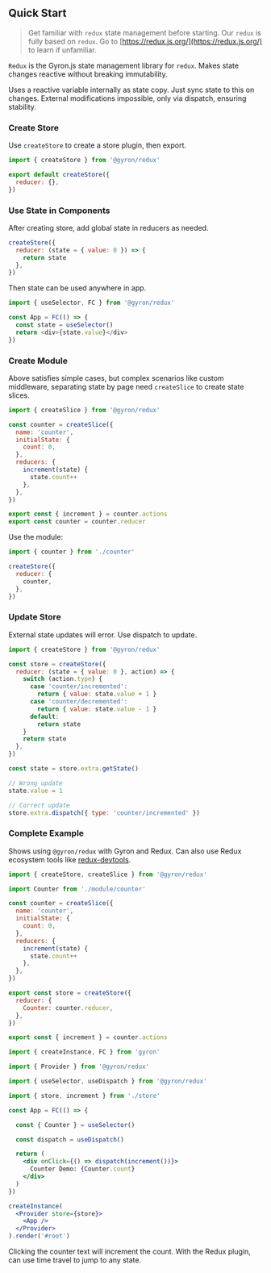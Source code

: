 ## Quick Start

> Get familiar with `redux` state management before starting. Our `redux` is fully based on `redux`. Go to [https://redux.js.org/](https://redux.js.org/) to learn if unfamiliar.

`Redux` is the Gyron.js state management library for `redux`. Makes state changes reactive without breaking immutability.

Uses a reactive variable internally as state copy. Just sync state to this on changes. External modifications impossible, only via dispatch, ensuring stability.

### Create Store 

Use `createStore` to create a store plugin, then export.

```js filename=store.js
import { createStore } from '@gyron/redux'

export default createStore({
  reducer: {}, 
})
```

### Use State in Components

After creating store, add global state in reducers as needed.

```js filename=login.js line=3
createStore({
  reducer: (state = { value: 0 }) => {
    return state
  },
})
```

Then state can be used anywhere in app.

```js
import { useSelector, FC } from '@gyron/redux'

const App = FC(() => {
  const state = useSelector()
  return <div>{state.value}</div>
})
```

### Create Module

Above satisfies simple cases, but complex scenarios like custom middleware, separating state by page need `createSlice` to create state slices.

```js filename=counter.js
import { createSlice } from '@gyron/redux'

const counter = createSlice({
  name: 'counter',
  initialState: {
    count: 0, 
  },
  reducers: {
    increment(state) {
      state.count++
    },
  },
})

export const { increment } = counter.actions
export const counter = counter.reducer
```

Use the module:

```js line=5  
import { counter } from './counter'

createStore({
  reducer: {
    counter,
  },
})
```

### Update Store

External state updates will error. Use dispatch to update.

```js
import { createStore } from '@gyron/redux'

const store = createStore({
  reducer: (state = { value: 0 }, action) => {
    switch (action.type) {
      case 'counter/incremented':
        return { value: state.value + 1 }
      case 'counter/decremented':
        return { value: state.value - 1 }
      default:
        return state
    }
    return state
  }, 
})

const state = store.extra.getState()

// Wrong update
state.value = 1

// Correct update  
store.extra.dispatch({ type: 'counter/incremented' })
```

### Complete Example

Shows using `@gyron/redux` with Gyron and Redux. Can also use Redux ecosystem tools like [redux-devtools](https://chrome.google.com/webstore/detail/redux-devtools/lmhkpmbekcpmknklioeibfkpmmfibljd).

```jsx filename=store.ts 
import { createStore, createSlice } from '@gyron/redux'

import Counter from './module/counter'

const counter = createSlice({
  name: 'counter',
  initialState: {
    count: 0,
  },
  reducers: {
    increment(state) {
      state.count++
    },
  },
})

export const store = createStore({
  reducer: {
    Counter: counter.reducer,
  },
})

export const { increment } = counter.actions
```

```jsx filename=index.tsx
import { createInstance, FC } from 'gyron'

import { Provider } from '@gyron/redux'

import { useSelector, useDispatch } from '@gyron/redux'

import { store, increment } from './store'

const App = FC(() => {

  const { Counter } = useSelector()

  const dispatch = useDispatch()

  return (
    <div onClick={() => dispatch(increment())}>
      Counter Demo: {Counter.count} 
    </div>
  ) 
})

createInstance(
  <Provider store={store}>
    <App />
  </Provider>
).render('#root')
```

Clicking the counter text will increment the count. With the Redux plugin, can use time travel to jump to any state.

